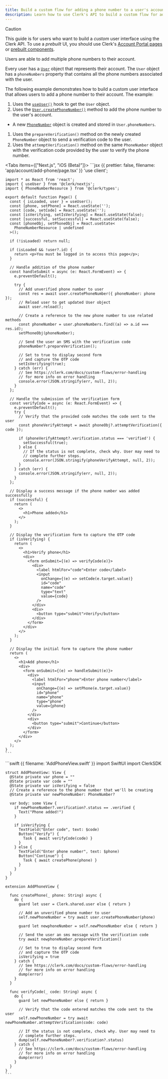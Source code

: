 ```yaml
---
title: Build a custom flow for adding a phone number to a user's account
description: Learn how to use Clerk's API to build a custom flow for adding a phone number to a user's account.
---
```


> [!CAUTION]
> This guide is for users who want to build a _custom_ user interface using the Clerk API. To use a _prebuilt_ UI, you should use Clerk's [Account Portal pages](/docs/customization/account-portal//overview) or [prebuilt components](/docs/components/overview).

Users are able to add multiple phone numbers to their account.

Every user has a [`User`](/docs/references/javascript/user/user) object that represents their account. The `User` object has a `phoneNumbers` property that contains all the phone numbers associated with the user.

The following example demonstrates how to build a custom user interface that allows users to add a phone number to their account. The example:

1. Uses the [`useUser()`](/docs/references/react/use-user) hook to get the `User` object.
1. Uses the [`User.createPhoneNumber()`](/docs/references/javascript/user/create-metadata#create-phone-number) method to add the phone number to the user's account.

- A new [`PhoneNumber`](/docs/references/javascript/phone-number) object is created and stored in `User.phoneNumbers`.

1. Uses the `prepareVerification()` method on the newly created `PhoneNumber` object to send a verification code to the user.
1. Uses the `attemptVerification()` method on the same `PhoneNumber` object with the verification code provided by the user to verify the phone number.

<Tabs items={["Next.js", "iOS (Beta)"]}>
  <Tab>
    ```jsx {{ prettier: false, filename: 'app/account/add-phone/page.tsx' }}
    'use client';

    import * as React from 'react';
    import { useUser } from '@clerk/nextjs';
    import { PhoneNumberResource } from '@clerk/types';

    export default function Page() {
      const { isLoaded, user } = useUser();
      const [phone, setPhone] = React.useState('');
      const [code, setCode] = React.useState('');
      const [isVerifying, setIsVerifying] = React.useState(false);
      const [successful, setSuccessful] = React.useState(false);
      const [phoneObj, setPhoneObj] = React.useState<
        PhoneNumberResource | undefined
      >();

      if (!isLoaded) return null;

      if (isLoaded && !user?.id) {
        return <p>You must be logged in to access this page</p>;
      }

      // Handle addition of the phone number
      const handleSubmit = async (e: React.FormEvent) => {
        e.preventDefault();

        try {
          // Add unverified phone number to user
          const res = await user.createPhoneNumber({ phoneNumber: phone });
          // Reload user to get updated User object
          await user.reload();

          // Create a reference to the new phone number to use related methods
          const phoneNumber = user.phoneNumbers.find((a) => a.id === res.id);
          setPhoneObj(phoneNumber);

          // Send the user an SMS with the verification code
          phoneNumber?.prepareVerification();

          // Set to true to display second form
          // and capture the OTP code
          setIsVerifying(true);
        } catch (err) {
          // See https://clerk.com/docs/custom-flows/error-handling
          // for more info on error handling
          console.error(JSON.stringify(err, null, 2));
        }
      };

      // Handle the submission of the verification form
      const verifyCode = async (e: React.FormEvent) => {
        e.preventDefault();
        try {
          // Verify that the provided code matches the code sent to the user
          const phoneVerifyAttempt = await phoneObj?.attemptVerification({ code });

          if (phoneVerifyAttempt?.verification.status === 'verified') {
            setSuccessful(true);
          } else {
            // If the status is not complete, check why. User may need to
            // complete further steps.
            console.error(JSON.stringify(phoneVerifyAttempt, null, 2));
          }
        } catch (err) {
          console.error(JSON.stringify(err, null, 2));
        }
      };

      // Display a success message if the phone number was added successfully
      if (successful) {
        return (
          <>
            <h1>Phone added</h1>
          </>
        );
      }

      // Display the verification form to capture the OTP code
      if (isVerifying) {
        return (
          <>
            <h1>Verify phone</h1>
            <div>
              <form onSubmit={(e) => verifyCode(e)}>
                <div>
                  <label htmlFor="code">Enter code</label>
                  <input
                    onChange={(e) => setCode(e.target.value)}
                    id="code"
                    name="code"
                    type="text"
                    value={code}
                  />
                </div>
                <div>
                  <button type="submit">Verify</button>
                </div>
              </form>
            </div>
          </>
        );
      }

      // Display the initial form to capture the phone number
      return (
        <>
          <h1>Add phone</h1>
          <div>
            <form onSubmit={(e) => handleSubmit(e)}>
              <div>
                <label htmlFor="phone">Enter phone number</label>
                <input
                  onChange={(e) => setPhone(e.target.value)}
                  id="phone"
                  name="phone"
                  type="phone"
                  value={phone}
                />
              </div>
              <div>
                <button type="submit">Continue</button>
              </div>
            </form>
          </div>
        </>
      );
    }
    ```
  </Tab>

  <Tab>
    ```swift {{ filename: 'AddPhoneView.swift' }}
    import SwiftUI
    import ClerkSDK

    struct AddPhoneView: View {
      @State private var phone = ""
      @State private var code = ""
      @State private var isVerifying = false
      // Create a reference to the phone number that we'll be creating
      @State private var newPhoneNumber: PhoneNumber?

      var body: some View {
        if newPhoneNumber?.verification?.status == .verified {
          Text("Phone added!")
        }
          
        if isVerifying {
          TextField("Enter code", text: $code)
          Button("Verify") {
            Task { await verifyCode(code) }
          }
        } else {
          TextField("Enter phone number", text: $phone)
          Button("Continue") {
            Task { await createPhone(phone) }
          }
        }
      }
    }

    extension AddPhoneView {
        
      func createPhone(_ phone: String) async {
        do {
          guard let user = Clerk.shared.user else { return }
          
          // Add an unverified phone number to user
          self.newPhoneNumber = try await user.createPhoneNumber(phone)
          
          guard let newphoneNumber = self.newPhoneNumber else { return }
          
          // Send the user an sms message with the verification code
          try await newphoneNumber.prepareVerification()
          
          // Set to true to display second form
          // and capture the OTP code
          isVerifying = true
        } catch {
          // See https://clerk.com/docs/custom-flows/error-handling
          // for more info on error handling
          dump(error)
        }
      }
        
      func verifyCode(_ code: String) async {
        do {
          guard let newPhoneNumber else { return }
          
          // Verify that the code entered matches the code sent to the user
          self.newPhoneNumber = try await newPhoneNumber.attemptVerification(code: code)
          
          // If the status is not complete, check why. User may need to
          // complete further steps.
          dump(self.newPhoneNumber?.verification?.status)
        } catch {
          // See https://clerk.com/docs/custom-flows/error-handling
          // for more info on error handling
          dump(error)
        }
      }
    }
    ```
  </Tab>
</Tabs>
